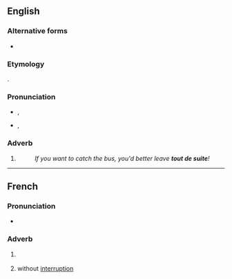 ==English==

===Alternative forms===
* {{l|en|toute sweet}} {{qualifier|anglicised form}}

===Etymology===
{{bor|en|fr|tout de suite}}.

===Pronunciation===
* {{a|GA}} {{enPR|to͞ot'swētʹ}}, {{IPA|/ˌtuːt ˈswiːt/|lang=en}}
* {{a|RP}} {{enPR|to͞o'dəsweetʹ}}, {{IPA|/ˌtuː də ˈswiːt/|lang=en}}

===Adverb===
{{en-adv|-|head=tout de suite}}

# {{lb|en|colloquial}} {{l|en|[[immediately|Immediately]], [[right away]].}}
#: ''If you want to catch the bus, you'd better leave '''tout de suite'''!''

----

==French==

===Pronunciation===
* {{IPA|/tu də sɥit/|[t̪ut̪ s̪ɥit̪]|lang=fr}}

===Adverb===
{{fr-adv}}

# {{lb|fr|idiomatic}} {{l|en|[[immediately]], [[right away]]}}
# {{lb|fr|obsolete}} without [[interruption]]